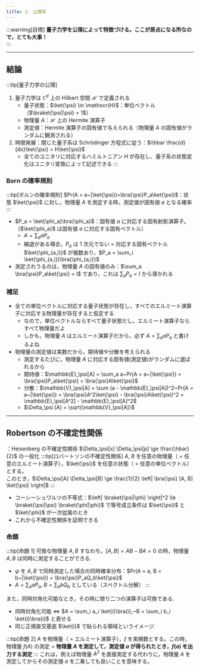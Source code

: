 ```yaml
---
title: 2. 公理系
---
```


:::warning[目標]
**量子力学を公理によって特徴づける。ここが原点になる所なので，とても大事！**  
:::

---
## 結論
:::tip[量子力学の公理]
1. 量子力学は $\mathbb{C}^d$ 上の Hilbert 空間 $\mathscr{H}$ で定義される
    - 量子状態：$\ket{\psi} \in \mathscr{H}$：単位ベクトル（$\braket{\psi|\psi} = 1$）
    - 物理量 $A$：$\mathscr{H}$ 上の Hermite 演算子
    - 測定値：Hermite 演算子の固有値で与えられる（物理量 $A$ の固有値がランダムに観測される）
2. 時間発展：閉じた量子系は Schrödinger 方程式に従う：$i\hbar \frac{d}{dx}\ket{\psi} = H\ket{\psi}$ 
    - 全てのユニタリに対応するハミルトニアン $H$ が存在し、量子系の状態変化はユニタリ変換によって記述できる
:::

### Born の確率規則
:::tip[ボルンの確率規則]
$Pr(A = a~|\ket{\psi})=\bra{\psi}P_a\ket{\psi}$：状態 $\ket{\psi}$ に対し，物理量 $A$ を測定する時，測定値が固有値 $a$ となる確率
:::

-   $P_a = \ket{\phi_a}\bra{\phi_a}$：固有値 $a$ に対応する固有射影演算子。（$\ket{\phi_a}$ は固有値 $a$ に対応する固有ベクトル）
    -   $A = \sum_a aP_a$
    -   縮退がある場合，$P_a$ は 1 次元でない = 対応する固有ベクトル $\ket{\phi_{a,i}}$ が複数あり，$P_a = \sum_i \ket{\phi_{a,i}}\bra{\phi_{a,i}}$
-   測定されうるのは，物理量 $A$ の固有値のみ：$\sum_a \bra{\psi}P_a\ket{\psi} = I$ であり，これは $\sum_a P_a = I$ から導かれる

### 補足

-   全ての単位ベクトルに対応する量子状態が存在し，すべてのエルミート演算子に対応する物理量が存在すると仮定する
    -   なので，単位ベクトルならすべて量子状態だし，エルミート演算子ならすべて物理量だよ
    -   しかも，物理量 $A$ はエルミート演算子だから，必ず $A = \sum_a aP_a$ と書けるよね
-   物理量の測定値は実数だから，期待値や分散を考えられる
    -   測定するたびに，物理量 $A$ に対応する固有値(測定値)がランダムに選ばれるから
    -   期待値：$\mathbb{E}_\psi[A] = \sum_a a~Pr(A = a~|\ket{\psi}) = \bra{\psi}P_a\ket{\psi} = \bra{\psi}A\ket{\psi}$
    -   分散：$\mathbb{V}_\psi[A] = \sum (a - \mathbb{E}_\psi[A])^2~Pr(A = a~|\ket{\psi}) = \bra{\psi}A^2\ket{\psi} - \bra{\psi}A\ket{\psi}^2
     = \mathbb{E}_\psi[A^2] - \mathbb{E}_\psi[A]^2$
    -   $\Delta_\psi [A] = \sqrt{\mathbb{V}_\psi[A]}$

---

## Robertson の不確定性関係

：Heisenberg の不確定性関係 $\Delta_\psi[x] \Delta_\psi[p] \ge \frac{\hbar}{2}$ の一般化
:::tip[ロバートソンの不確定性関係]
$A,~B$ を任意の物理量（ = 任意のエルミート演算子），$\ket{\psi}$ を任意の状態（ = 任意の単位ベクトル）とする。  
このとき，$\Delta_\psi[A] \Delta_\psi[B] \ge \frac{1}{2} \left| \bra{\psi} [A, B] \ket{\psi} \right|$
:::

- コーシーシュワルツの不等式：$\left| \braket{\psi|\phi} \right|^2 \le \braket{\psi|\psi} \braket{\phi|\phi}$
で等号成立条件は $\ket{\psi}$ と $\ket{\phi}$ が一次従属のとき
- これから不確定性関係を証明できる

### 命題
:::tip[命題 1]
可換な物理量 $A,B$ すなわち，$[A,B]=AB-BA=0$ の時，物理量 $A,B$ は同時に測定することができる.
-   $\psi$ を $A,B$ で同時測定した場合の同時確率分布：$Pr(A = a, B = b~|\ket{\psi}) = \bra{\psi}P_aQ_b\ket{\psi}$
-   $A = \sum_a aP_a,~B = \sum_b bQ_b$ としている（スペクトル分解）
:::

また，同時対角化可能なとき，その時に限り二つの演算子は可換である.
- 同時対角化可能 $\Leftrightarrow$ $A = \sum_i a_i \ket{i}\bra{i},~B = \sum_i b_i \ket{i}\bra{i}$ と表せる
- 同じ正規直交基底 $\ket{i}$ で貼られる領域というイメージ

:::tip[命題 2]
$A$ を物理量（ = エルミート演算子），$f$ を実関数とする。この時，  
物理量 $f(A)$ の測定 = **物理量 $A$ を測定して，測定値 $a$ が得られたとき，$f(a)$ を出力する測定**
:::
これは，例えば物理量 $A^2$ を直接測定する代わりに，物理量 $A$ を測定してからその測定値 $a$ を二乗しても良いことを意味する。